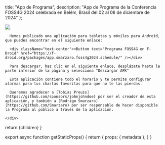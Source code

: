 
  title: "App de Programa",
  description: "App de Programa de la Conferencia FOSS4G 2024 celebrada en Belém, Brasil del 02 al 08 de diciembre de 2024"
};


<div className="flex flex-col sm:flex-row items-center justify-center">
  <div className=" my-4 w-1/2">
    <Image src={AppMockupImage} />
    <div className="break-words">

      Hemos publicado una aplicación para tabletas y móviles para Android, que puedes encontrar en el siguiente enlace:

      <div className="text-center"><Button text="Programa FOSS4G en F-Droid" href="https://f-droid.org/packages/app.smarzaro.foss4g2024.schedule/" /></div>

      Para descargar, haz clic en el siguiente enlace, desplázate hasta la parte inferior de la página y selecciona "Descargar APK"

      Esta aplicación contiene todo el horario y te permite configurar alarmas para tus charlas favoritas para que no te las pierdas.

      Queremos agradecer a [Tobias Preuss](https://github.com/sponsors/johnjohndoe) por ser el creador de esta aplicación, y también a [Rodrigo Smarzaro](https://github.com/Smarzaro) por ser responsable de hacer disponible la Programa al público a través de la aplicación.

    </div>
  </div>
</div>

  return <MdxLayout metadata={metadata}>{children}</MdxLayout>
}

export async function getStaticProps() {
  return {
    props: {
      metadata
    },
  }
}
